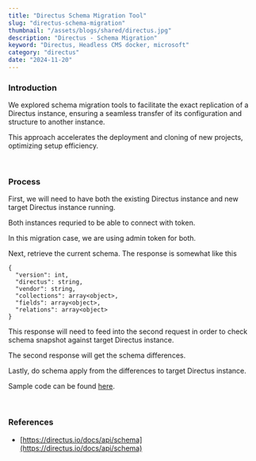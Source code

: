 ```yaml
---
title: "Directus Schema Migration Tool"
slug: "directus-schema-migration"
thumbnail: "/assets/blogs/shared/directus.jpg"
description: "Directus - Schema Migration"
keyword: "Directus, Headless CMS docker, microsoft"
category: "directus"
date: "2024-11-20"
---
```


### Introduction

We explored schema migration tools to facilitate the exact replication of a Directus instance, ensuring a seamless transfer of its configuration and structure to another instance.

This approach accelerates the deployment and cloning of new projects, optimizing setup efficiency.

<br/>

### Process

First, we will need to have both the existing Directus instance and new target Directus instance running.

Both instances requried to be able to connect with token. 

In this migration case, we are using admin token for both.

Next, retrieve the current schema. The response is somewhat like this

```
{
  "version": int,
  "directus": string,
  "vendor": string,
  "collections": array<object>,
  "fields": array<object>,
  "relations": array<object>
}
```

This response will need to feed into the second request in order to check schema snapshot against target Directus instance.

The second response will get the schema differences.

Lastly, do schema apply from the differences to target Directus instance.

Sample code can be found [here](https://github.com/hawjeh/directus-schema-migration-tool).

<br/>

### References
- [https://directus.io/docs/api/schema](https://directus.io/docs/api/schema)